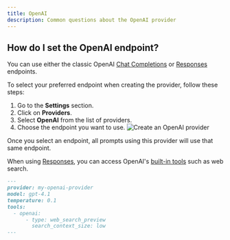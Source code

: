```yaml
---
title: OpenAI
description: Common questions about the OpenAI provider
---
```


## How do I set the OpenAI endpoint?

You can use either the classic OpenAI [Chat Completions](https://platform.openai.com/docs/api-reference/chat) or [Responses](https://platform.openai.com/docs/api-reference/responses) endpoints.

To select your preferred endpoint when creating the provider, follow these steps:

1. Go to the **Settings** section.
2. Click on **Providers**.
3. Select **OpenAI** from the list of providers.
4. Choose the endpoint you want to use.
![Create an OpenAI provider](/assets/new-openai-provider.png)

<Note>
  Once you select an endpoint, all prompts using this provider will use that same endpoint.
</Note>

When using [Responses](https://platform.openai.com/docs/api-reference/responses), you can access OpenAI's [built-in tools](https://platform.openai.com/docs/guides/tools?api-mode=responses) such as web search.

```markdown {6-8}
---
provider: my-openai-provider
model: gpt-4.1
temperature: 0.1
tools:
  - openai:
      - type: web_search_preview
        search_context_size: low
---
